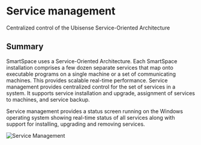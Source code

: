 # Service management

Centralized control of the Ubisense Service-Oriented Architecture

## Summary

SmartSpace uses a Service-Oriented Architecture. Each SmartSpace installation
comprises a few dozen separate services that map onto executable programs on a
single machine or a set of communicating machines. This provides scalable
real-time performance. Service management provides centralized control for the
set of services in a system. It supports service installation and upgrade,
assignment of services to machines, and service backup.

Service management provides a status screen running on the Windows operating
system showing real-time status of all services along with support for
installing, upgrading and removing services.

![Service Management](/images/ServiceManagement.png)